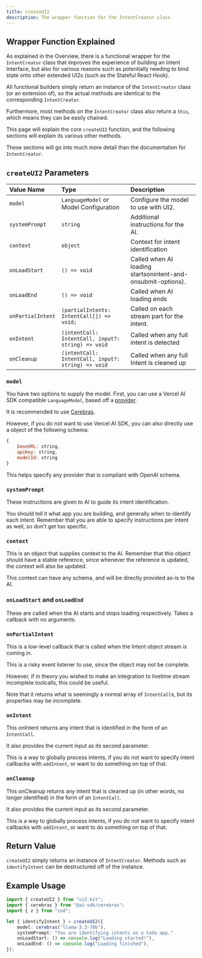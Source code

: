 ```yaml
---
title: createUI2
description: The wrapper function for the IntentCreator class
---
```


## Wrapper Function Explained

As explained in the Overview, there is a functional wrapper for the `IntentCreator` class that improves the experience of building an Intent Interface, but also for various reasons such as potentially needing to bind state onto other extended UI2s (such as the Stateful React Hook).

All functional builders simply return an instance of the `IntentCreator` class (or an extension of), so the actual methods are identical to the corresponding `IntentCreator`.

Furthermore, most methods on the `IntentCreator` class also return a `this`, which means they can be easily chained.

This page will explain the core `createUI2` function, and the following sections will explain its various other methods.

These sections will go into much more detail than the documentation for `IntentCreator`.

## `createUI2` Parameters

| Value Name        | Type                                               | Description                                                  |
| :---------------- | :------------------------------------------------- | :----------------------------------------------------------- |
| `model`           | `LanguageModel` or Model Configuration             | Configure the model to use with UI2.                         |
| `systemPrompt`    | `string`                                           | Additional instructions for the AI.                          |
| `context`         | `object`                                           | Context for intent identification                            |
| `onLoadStart`     | `() => void`                                       | Called when AI loading startsonintent-and-onsubmit-options). |
| `onLoadEnd`       | `() => void`                                       | Called when AI loading ends                                  |
| `onPartialIntent` | `(partialIntents: IntentCall[]) => void;`          | Called on each stream part for the intent.                   |
| `onIntent`        | `(intentCall: IntentCall, input?: string) => void` | Called when any full intent is detected                      |
| `onCleanup`       | `(intentCall: IntentCall, input?: string) => void` | Called when any full Intent is cleaned up                    |

### `model`

You have two options to supply the model. First, you can use a Vercel AI SDK compatible `LanguageModel`, based off a [provider](https://ai-sdk.dev/providers/ai-sdk-providers).

It is recommended to use [Cerebras](https://ai-sdk.dev/providers/ai-sdk-providers/cerebras).

However, if you do not want to use Vercel AI SDK, you can also directly use a object of the following schema:

```js
{
    baseURL: string,
    apiKey: string,
    modelId: string
}
```

This helps specify any provider that is compliant with OpenAI schema.

### `systemPrompt`

These instructions are given to AI to guide its intent identification.

You should tell it what app you are building, and generally when to identify each intent. Remember that you are able to specify instructions per intent as well, so don't get too specific.

### `context`

This is an object that supplies context to the AI. Remember that this object should have a stable reference, since whenever the reference is updated, the context will also be updated.

This context can have any schema, and will be directly provided as-is to the AI.

### `onLoadStart` and `onLoadEnd`

These are called when the AI starts and stops loading respectively. Takes a callback with no arguments.

### `onPartialIntent`

This is a low-level callback that is called when the Intent object stream is coming in.

This is a risky event listener to use, since the object may not be complete.

However, if in theory you wished to make an integration to livetime stream incomplete toolcalls, this could be useful.

Note that it returns what is seemingly a normal array of `IntentCall`s, but its properties may be incomplete.

### `onIntent`

This onIntent returns any intent that is identified in the form of an `IntentCall`.

It also provides the current input as its second parameter.

This is a way to globally process intents, if you do not want to specify intent callbacks with `addIntent`, or want to do something on top of that.

### `onCleanup`

This onCleanup returns any intent that is cleaned up (in other words, no longer identified) in the form of an `IntentCall`.

It also provides the current input as its second parameter.

This is a way to globally process intents, if you do not want to specify intent callbacks with `addIntent`, or want to do something on top of that.

## Return Value

`createUI2` simply returns an instance of `IntentCreator`. Methods such as `identifyIntent` can be destructured off of the instance.

## Example Usage

```ts
import { createUI2 } from "ui2-kit";
import { cerebras } from "@ai-sdk/cerebras";
import { z } from "zod";

let { identifyIntent } = createUI2({
	model: cerebras("llama-3.3-70b"),
    systemPrompt: "You are identifying intents on a todo app."
    onLoadStart: () => console.log("Loading started!"),
    onLoadEnd: () => console.log("Loading finished"),
});
```